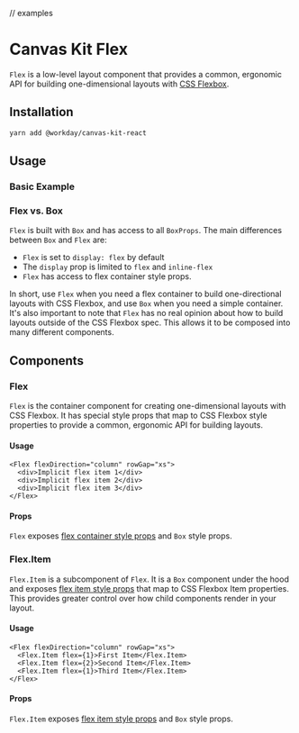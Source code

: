 
// examples

<Meta title="Components/Containers/Flex" component={Flex} />

# Canvas Kit Flex

`Flex` is a low-level layout component that provides a common, ergonomic API for building
one-dimensional layouts with
[CSS Flexbox](https://developer.mozilla.org/en-US/docs/Learn/CSS/CSS_layout/Flexbox).

## Installation

```sh
yarn add @workday/canvas-kit-react
```

## Usage

### Basic Example

<ExampleCodeBlock code={Basic} />

### Flex vs. Box

`Flex` is built with `Box` and has access to all `BoxProps`. The main differences between `Box` and
`Flex` are:

- `Flex` is set to `display: flex` by default
- The `display` prop is limited to `flex` and `inline-flex`
- `Flex` has access to flex container style props.

In short, use `Flex` when you need a flex container to build one-directional layouts with CSS
Flexbox, and use `Box` when you need a simple container. It's also important to note that `Flex` has
no real opinion about how to build layouts outside of the CSS Flexbox spec. This allows it to be
composed into many different components.

## Components

### Flex

`Flex` is the container component for creating one-dimensional layouts with CSS Flexbox. It has
special style props that map to CSS Flexbox style properties to provide a common, ergonomic API for
building layouts.

#### Usage

```tsx
<Flex flexDirection="column" rowGap="xs">
  <div>Implicit flex item 1</div>
  <div>Implicit flex item 2</div>
  <div>Implicit flex item 3</div>
</Flex>
```

#### Props

`Flex` exposes [flex container style props](/getting-started/for-developers/resources/style-props/#flex) and `Box`
style props.

### Flex.Item

`Flex.Item` is a subcomponent of `Flex`. It is a `Box` component under the hood and exposes
[flex item style props](/getting-started/for-developers/resources/style-props/#flex-item) that map to CSS Flexbox Item
properties. This provides greater control over how child components render in your layout.

#### Usage

```tsx
<Flex flexDirection="column" rowGap="xs">
  <Flex.Item flex={1}>First Item</Flex.Item>
  <Flex.Item flex={2}>Second Item</Flex.Item>
  <Flex.Item flex={1}>Third Item</Flex.Item>
</Flex>
```

#### Props

`Flex.Item` exposes [flex item style props](/getting-started/for-developers/resources/style-props/#flex-item) and `Box`
style props.
